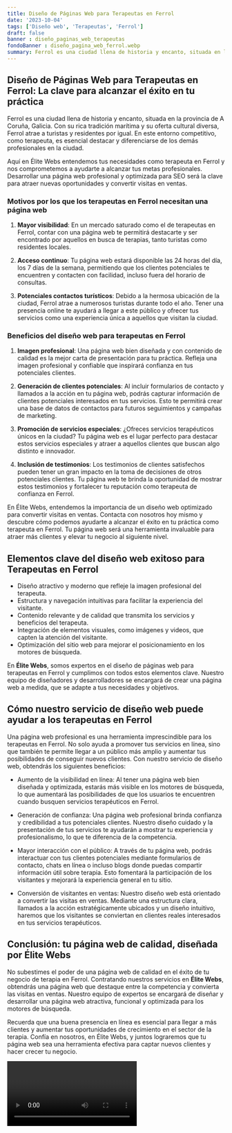 ```yaml
---
title: Diseño de Páginas Web para Terapeutas en Ferrol
date: '2023-10-04'
tags: ['Diseño web', 'Terapeutas', 'Ferrol']
draft: false
banner : diseño_paginas_web_terapeutas
fondoBanner : diseño_pagina_web_ferrol.webp
summary: Ferrol es una ciudad llena de historia y encanto, situada en la provincia de A Coruña, Galicia. Con su rica tradición marítima y su oferta cultural diversa, Ferrol atrae a turistas y residentes por igual. En este entorno competitivo, como terapeuta, es esencial destacar y diferenciarse de los demás profesionales en la ciudad.
---
```


## **Diseño de Páginas Web para Terapeutas en Ferrol: La clave para alcanzar el éxito en tu práctica**

Ferrol es una ciudad llena de historia y encanto, situada en la provincia de A Coruña, Galicia. Con su rica tradición marítima y su oferta cultural diversa, Ferrol atrae a turistas y residentes por igual. En este entorno competitivo, como terapeuta, es esencial destacar y diferenciarse de los demás profesionales en la ciudad.

Aquí en Élite Webs entendemos tus necesidades como terapeuta en Ferrol y nos comprometemos a ayudarte a alcanzar tus metas profesionales. Desarrollar una página web profesional y optimizada para SEO será la clave para atraer nuevas oportunidades y convertir visitas en ventas.

### **Motivos por los que los terapeutas en Ferrol necesitan una página web**

1. **Mayor visibilidad**: En un mercado saturado como el de terapeutas en Ferrol, contar con una página web te permitirá destacarte y ser encontrado por aquellos en busca de terapias, tanto turistas como residentes locales.

2. **Acceso continuo**: Tu página web estará disponible las 24 horas del día, los 7 días de la semana, permitiendo que los clientes potenciales te encuentren y contacten con facilidad, incluso fuera del horario de consultas.

3. **Potenciales contactos turísticos**: Debido a la hermosa ubicación de la ciudad, Ferrol atrae a numerosos turistas durante todo el año. Tener una presencia online te ayudará a llegar a este público y ofrecer tus servicios como una experiencia única a aquellos que visitan la ciudad.

### **Beneficios del diseño web para terapeutas en Ferrol**

1. **Imagen profesional**: Una página web bien diseñada y con contenido de calidad es la mejor carta de presentación para tu práctica. Refleja una imagen profesional y confiable que inspirará confianza en tus potenciales clientes.

2. **Generación de clientes potenciales**: Al incluir formularios de contacto y llamados a la acción en tu página web, podrás capturar información de clientes potenciales interesados en tus servicios. Esto te permitirá crear una base de datos de contactos para futuros seguimientos y campañas de marketing.

3. **Promoción de servicios especiales**: ¿Ofreces servicios terapéuticos únicos en la ciudad? Tu página web es el lugar perfecto para destacar estos servicios especiales y atraer a aquellos clientes que buscan algo distinto e innovador.

4. **Inclusión de testimonios**: Los testimonios de clientes satisfechos pueden tener un gran impacto en la toma de decisiones de otros potenciales clientes. Tu página web te brinda la oportunidad de mostrar estos testimonios y fortalecer tu reputación como terapeuta de confianza en Ferrol.

En Élite Webs, entendemos la importancia de un diseño web optimizado para convertir visitas en ventas. Contacta con nosotros hoy mismo y descubre cómo podemos ayudarte a alcanzar el éxito en tu práctica como terapeuta en Ferrol. Tu página web será una herramienta invaluable para atraer más clientes y elevar tu negocio al siguiente nivel.

<GifSeo />

<Cta />

## Elementos clave del diseño web exitoso para Terapeutas en Ferrol

- Diseño atractivo y moderno que refleje la imagen profesional del terapeuta.
- Estructura y navegación intuitivas para facilitar la experiencia del visitante.
- Contenido relevante y de calidad que transmita los servicios y beneficios del terapeuta.
- Integración de elementos visuales, como imágenes y videos, que capten la atención del visitante.
- Optimización del sitio web para mejorar el posicionamiento en los motores de búsqueda.

En **Élite Webs**, somos expertos en el diseño de páginas web para terapeutas en Ferrol y cumplimos con todos estos elementos clave. Nuestro equipo de diseñadores y desarrolladores se encargará de crear una página web a medida, que se adapte a tus necesidades y objetivos.

## Cómo nuestro servicio de diseño web puede ayudar a los terapeutas en Ferrol

Una página web profesional es una herramienta imprescindible para los terapeutas en Ferrol. No solo ayuda a promover tus servicios en línea, sino que también te permite llegar a un público más amplio y aumentar tus posibilidades de conseguir nuevos clientes. Con nuestro servicio de diseño web, obtendrás los siguientes beneficios:

- Aumento de la visibilidad en línea: Al tener una página web bien diseñada y optimizada, estarás más visible en los motores de búsqueda, lo que aumentará las posibilidades de que los usuarios te encuentren cuando busquen servicios terapéuticos en Ferrol.

- Generación de confianza: Una página web profesional brinda confianza y credibilidad a tus potenciales clientes. Nuestro diseño cuidado y la presentación de tus servicios te ayudarán a mostrar tu experiencia y profesionalismo, lo que te diferencia de la competencia.

- Mayor interacción con el público: A través de tu página web, podrás interactuar con tus clientes potenciales mediante formularios de contacto, chats en línea o incluso blogs donde puedas compartir información útil sobre terapia. Esto fomentará la participación de los visitantes y mejorará la experiencia general en tu sitio.

- Conversión de visitantes en ventas: Nuestro diseño web está orientado a convertir las visitas en ventas. Mediante una estructura clara, llamados a la acción estratégicamente ubicados y un diseño intuitivo, haremos que los visitantes se conviertan en clientes reales interesados en tus servicios terapéuticos.

## Conclusión: tu página web de calidad, diseñada por Élite Webs

No subestimes el poder de una página web de calidad en el éxito de tu negocio de terapia en Ferrol. Contratando nuestros servicios en **Élite Webs**, obtendrás una página web que destaque entre la competencia y convierta las visitas en ventas. Nuestro equipo de expertos se encargará de diseñar y desarrollar una página web atractiva, funcional y optimizada para los motores de búsqueda.

Recuerda que una buena presencia en línea es esencial para llegar a más clientes y aumentar tus oportunidades de crecimiento en el sector de la terapia. Confía en nosotros, en Élite Webs, y juntos lograremos que tu página web sea una herramienta efectiva para captar nuevos clientes y hacer crecer tu negocio.

<Video />

<CtaBot job='Terapeutas' city='Ferrol'/>

<Gmaps query='Ferrol+españa+maps' />